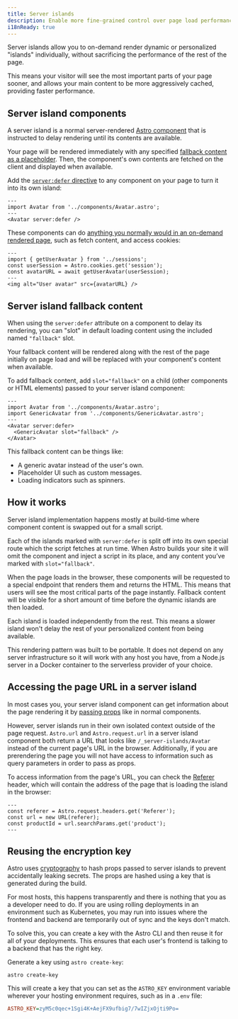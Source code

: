 ```yaml
---
title: Server islands
description: Enable more fine-grained control over page load performance with server islands.
i18nReady: true
---
```


Server islands allow you to on-demand render dynamic or personalized "islands" individually, without sacrificing the performance of the rest of the page.

This means your visitor will see the most important parts of your page sooner, and allows your main content to be more aggressively cached, providing faster performance.

## Server island components

A server island is a normal server-rendered [Astro component](/en/basics/astro-components/) that is instructed to delay rendering until its contents are available.

Your page will be rendered immediately with any specified [fallback content as a placeholder](#server-island-fallback-content). Then, the component's own contents are fetched on the client and displayed when available.

Add the [`server:defer` directive](/en/reference/directives-reference/#server-directives) to any component on your page to turn it into its own island:

```astro title="src/pages/index.astro" "server:defer"
---
import Avatar from '../components/Avatar.astro';
---
<Avatar server:defer />
```

These components can do [anything you normally would in an on-demand rendered page](/en/guides/on-demand-rendering/#on-demand-rendering-features), such as fetch content, and access cookies:

```astro title="src/components/Avatar.astro"
---
import { getUserAvatar } from '../sessions';
const userSession = Astro.cookies.get('session');
const avatarURL = await getUserAvatar(userSession);
---
<img alt="User avatar" src={avatarURL} />
```

## Server island fallback content

When using the `server:defer` attribute on a component to delay its rendering, you can "slot" in default loading content using the included named `"fallback"` slot.

Your fallback content will be rendered along with the rest of the page initially on page load and will be replaced with your component's content when available.

To add fallback content, add `slot="fallback"` on a child (other components or HTML elements) passed to your server island component:

```astro
---
import Avatar from '../components/Avatar.astro';
import GenericAvatar from '../components/GenericAvatar.astro';
---
<Avatar server:defer>
  <GenericAvatar slot="fallback" />
</Avatar>
```

This fallback content can be things like:

- A generic avatar instead of the user's own.
- Placeholder UI such as custom messages.
- Loading indicators such as spinners.


## How it works 

Server island implementation happens mostly at build-time where component content is swapped out for a small script.

Each of the islands marked with `server:defer` is split off into its own special route which the script fetches at run time. When Astro builds your site it will omit the component and inject a script in its place, and any content you’ve marked with `slot="fallback"`.

When the page loads in the browser, these components will be requested to a special endpoint that renders them and returns the HTML. This means that users will see the most critical parts of the page instantly. Fallback content will be visible for a short amount of time before the dynamic islands are then loaded.

Each island is loaded independently from the rest. This means a slower island won't delay the rest of your personalized content from being available.

This rendering pattern was built to be portable. It does not depend on any server infrastructure so it will work with any host you have, from a Node.js server in a Docker container to the serverless provider of your choice.

## Accessing the page URL in a server island

In most cases you, your server island component can get information about the page rendering it by [passing props](/en/basics/astro-components/#component-props) like in normal components. 

However, server islands run in their own isolated context outside of the page request. `Astro.url` and `Astro.request.url` in a server island component both return a URL that looks like `/_server-islands/Avatar` instead of the current page's URL in the browser. Additionally, if you are prerendering the page you will not have access to information such as query parameters in order to pass as props.

To access information from the page's URL, you can check the [Referer](https://developer.mozilla.org/en-US/docs/Web/HTTP/Headers/Referer) header, which will contain the address of the page that is loading the island in the browser:

```astro
---
const referer = Astro.request.headers.get('Referer');
const url = new URL(referer);
const productId = url.searchParams.get('product');
---
```

## Reusing the encryption key

Astro uses [cryptography](https://developer.mozilla.org/en-US/docs/Glossary/Cryptography) to hash props passed to server islands to prevent accidentally leaking secrets. The props are hashed using a key that is generated during the build.

For most hosts, this happens transparently and there is nothing that you as a developer need to do. If you are using rolling deployments in an environment such as Kubernetes, you may run into issues where the frontend and backend are temporarily out of sync and the keys don't match.

To solve this, you can create a key with the Astro CLI and then reuse it for all of your deployments. This ensures that each user's frontend is talking to a backend that has the right key.

Generate a key using `astro create-key`:

```shell
astro create-key
```

This will create a key that you can set as the `ASTRO_KEY` environment variable wherever your hosting environment requires, such as in a `.env` file:

```ini title=".env"
ASTRO_KEY=zyM5c0qec+1Sgi4K+AejFX9ufbig7/7wIZjxOjti9Po=
```